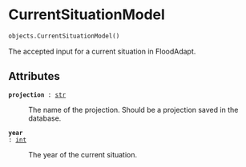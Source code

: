 # CurrentSituationModel { #flood_adapt.objects.CurrentSituationModel }

```python
objects.CurrentSituationModel()
```

The accepted input for a current situation in FloodAdapt.

## Attributes {.doc-section .doc-section-attributes}

<code>[**projection**]{.parameter-name} [:]{.parameter-annotation-sep} [[str](`str`)]{.parameter-annotation}</code>

:   The name of the projection. Should be a projection saved in the database.

<code>[**year**]{.parameter-name} [:]{.parameter-annotation-sep} [[int](`int`)]{.parameter-annotation}</code>

:   The year of the current situation.
